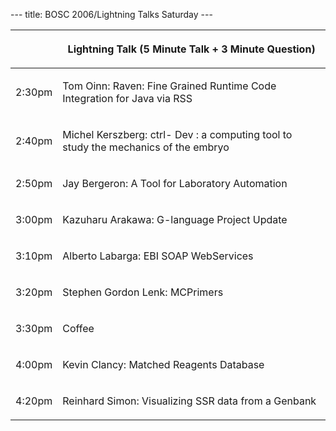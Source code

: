 ---
title: BOSC 2006/Lightning Talks Saturday
---

{| border="1" cellspacing="0" cellpadding="5" align="center"
! &nbsp;
! Lightning Talk (5 Minute Talk + 3 Minute Question)
|-
| 2:30pm 
| Tom Oinn: Raven: Fine Grained Runtime Code Integration for Java via RSS
|-
| 2:40pm
| Michel Kerszberg: ctrl- Dev : a computing tool to study the mechanics of the embryo
|-
| 2:50pm
| Jay Bergeron: A Tool for Laboratory Automation
|-
| 3:00pm
| Kazuharu Arakawa: G-language Project Update
|-
| 3:10pm
| Alberto Labarga: EBI SOAP WebServices
|-
| 3:20pm
| Stephen Gordon Lenk: MCPrimers
|-
| 3:30pm
| Coffee
|-
| 4:00pm
| Kevin Clancy: Matched Reagents Database
|-
| 4:20pm
| Reinhard Simon: Visualizing SSR data from a Genbank
|}